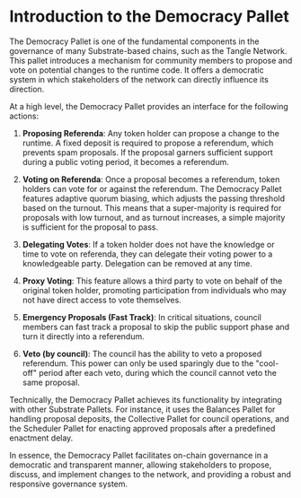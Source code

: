 # Introduction to the Democracy Pallet

The Democracy Pallet is one of the fundamental components in the governance of many Substrate-based chains, such as the Tangle Network. This pallet introduces a mechanism for community members to propose and vote on potential changes to the runtime code. It offers a democratic system in which stakeholders of the network can directly influence its direction.

At a high level, the Democracy Pallet provides an interface for the following actions:

1. **Proposing Referenda**: Any token holder can propose a change to the runtime. A fixed deposit is required to propose a referendum, which prevents spam proposals. If the proposal garners sufficient support during a public voting period, it becomes a referendum.

2. **Voting on Referenda**: Once a proposal becomes a referendum, token holders can vote for or against the referendum. The Democracy Pallet features adaptive quorum biasing, which adjusts the passing threshold based on the turnout. This means that a super-majority is required for proposals with low turnout, and as turnout increases, a simple majority is sufficient for the proposal to pass.

3. **Delegating Votes**: If a token holder does not have the knowledge or time to vote on referenda, they can delegate their voting power to a knowledgeable party. Delegation can be removed at any time.

4. **Proxy Voting**: This feature allows a third party to vote on behalf of the original token holder, promoting participation from individuals who may not have direct access to vote themselves.

5. **Emergency Proposals (Fast Track)**: In critical situations, council members can fast track a proposal to skip the public support phase and turn it directly into a referendum.

6. **Veto (by council)**: The council has the ability to veto a proposed referendum. This power can only be used sparingly due to the "cool-off" period after each veto, during which the council cannot veto the same proposal.

Technically, the Democracy Pallet achieves its functionality by integrating with other Substrate Pallets. For instance, it uses the Balances Pallet for handling proposal deposits, the Collective Pallet for council operations, and the Scheduler Pallet for enacting approved proposals after a predefined enactment delay.

In essence, the Democracy Pallet facilitates on-chain governance in a democratic and transparent manner, allowing stakeholders to propose, discuss, and implement changes to the network, and providing a robust and responsive governance system.

